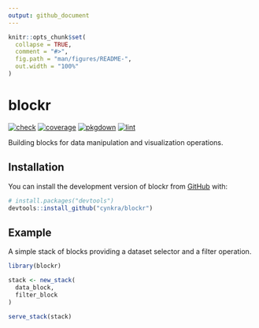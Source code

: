 ```yaml
---
output: github_document
---
```


<!-- README.md is generated from README.Rmd. Please edit that file -->

```r
knitr::opts_chunk$set(
  collapse = TRUE,
  comment = "#>",
  fig.path = "man/figures/README-",
  out.width = "100%"
)
```

# blockr

<!-- badges: start -->
[![check](https://github.com/cynkra/blockr/actions/workflows/check.yml/badge.svg)](https://github.com/cynkra/blockr/actions/workflows/check.yml)
[![coverage](https://github.com/cynkra/blockr/actions/workflows/coverage.yml/badge.svg)](https://github.com/cynkra/blockr/actions/workflows/coverage.yml)
[![pkgdown](https://github.com/cynkra/blockr/actions/workflows/pkgdown.yaml/badge.svg)](https://github.com/cynkra/blockr/actions/workflows/pkgdown.yaml)
[![lint](https://github.com/cynkra/blockr/actions/workflows/lint.yaml/badge.svg)](https://github.com/cynkra/blockr/actions/workflows/lint.yaml)
<!-- badges: end -->

Building blocks for data manipulation and visualization operations.

## Installation

You can install the development version of blockr from [GitHub](https://github.com/) with:

```r
# install.packages("devtools")
devtools::install_github("cynkra/blockr")
```

## Example

A simple stack of blocks providing a dataset selector and a filter operation.

```r
library(blockr)

stack <- new_stack(
  data_block,
  filter_block
)

serve_stack(stack)
```
